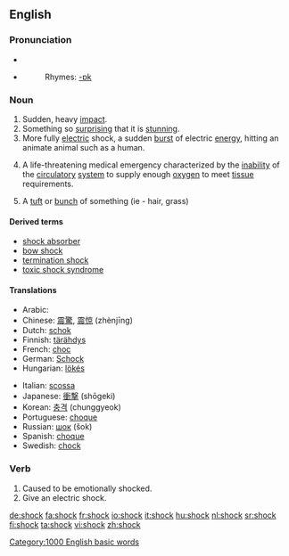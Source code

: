 ==English==

===Pronunciation===
*{{IPA|/ʃɒk/}}
*{{audio|en-us-shock.ogg|Audio (US)}}
*:Rhymes: [[Rhymes:English:-ɒk|-ɒk]]

===Noun===
{{en-noun}}

# Sudden, heavy [[impact]].
# Something so [[surprising]] that it is [[stunning]].
# More fully [[electric]] shock, a sudden [[burst]] of electric [[energy]], hitting an animate animal such as a human.
# {{pathology}} A life-threatening medical emergency characterized by the [[inability]] of the [[circulatory]] [[system]] to supply enough [[oxygen]] to meet [[tissue]] requirements.
# A [[tuft]] or [[bunch]] of something (ie - hair, grass)

====Derived terms====
*[[shock absorber]]
*[[bow shock]]
*[[termination shock]]
*[[toxic shock syndrome]]

====Translations====
{{top}}
*Arabic: {{ARchar|[[صدمة]]}} {{IPAchar|(ʂáɖma)}} {{f}}
*Chinese: [[震驚]], [[震惊]] (zhènjīng)
*Dutch: [[schok]]
*Finnish: [[tärähdys]]
*French: [[choc]] {{m}}
*German: [[Schock]]
*Hungarian: [[lökés]]
{{mid}}
*Italian: [[scossa]] {{f}}
*Japanese: [[衝撃]] (shōgeki)
*Korean: [[충격]] (chunggyeok)
*Portuguese: [[choque]] {{m}}
*Russian: [[шок]] (šok) {{m}}
*Spanish: [[choque]] {{m}}
*Swedish: [[chock]]
{{bottom}}

===Verb===
{{en-verb}}

# Caused to be emotionally shocked.
# Give an electric shock.

[[Category:1000 English basic words]]

[[de:shock]]
[[fa:shock]]
[[fr:shock]]
[[io:shock]]
[[it:shock]]
[[hu:shock]]
[[nl:shock]]
[[sr:shock]]
[[fi:shock]]
[[ta:shock]]
[[vi:shock]]
[[zh:shock]]